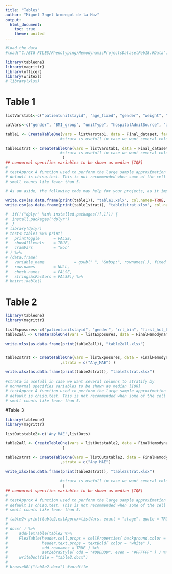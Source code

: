 ```yaml
---
title: "Tables"
author: "Miguel ?ngel Armengol de la Hoz"
output:
  html_document:
    toc: true
    theme: united
---
```



```r
#load the data
#load("C:/BIG FILES/Phenotyping/HemodynamicProjectsDatasetFeb18.RData")
```


```r
library(tableone)
library(magrittr)
library(officer)
library(writexl)
# library(xlsx)
```



# Table 1

```r
listVarstab1<-c("patientunitstayid", "age_fixed", "gender", "weight", "height", "BMI", "BMI_group", "unitType", "hospitalAdmitSource", "hospLOS_prior_ICUadm_days", "body_surface_area", "apachescore", "unabridgedunitlos", "unabridgedhosplos", "unabridgedactualventdays", "first_hct_6hrs", "mean_hct_24_36hrs", "AKIstage")

catVars<-c("gender", "BMI_group", "unitType", "hospitalAdmitSource", "apachescore", "AKIstage")

table1 <- CreateTableOne(vars = listVarstab1, data = Final_dataset, factorVars = catVars,testNormal=oneway.test)
                        #strata is usefull in case we want several columns to stratify by

table1strat <- CreateTableOne(vars = listVarstab1, data = Final_dataset, factorVars = catVars,testNormal=oneway.test 
                        #strata is usefull in case we want several columns to stratify by
                         )
## nonnormal specifies variables to be shown as median [IQR]
# 
# testApprox A function used to perform the large sample approximation based tests. The
# default is chisq.test. This is not recommended when some of the cell have
# small counts like fewer than 5.

# As an aside, the following code may help for your projects, as it improves the presentation of the tables above.  You will still need to update the column and row names manually, but this should paste nicely into Word or LateX!

write.csv(as.data.frame(print(table1)), "table1.xslx", col.names=TRUE, row.names=TRUE)
write.csv(as.data.frame(print(table1strat)), "table1strat.xlsx", col.names=TRUE, row.names=TRUE)

#  if(!("dplyr" %in% installed.packages()[,1])) {
#  install.packages("dplyr")
#  }
# library(dplyr)
# test<-table1 %>% print(
#   printToggle      = FALSE,
#   showAllLevels    = TRUE,
#   cramVars         = "kon"
# ) %>% 
# {data.frame(
#   variable_name             = gsub(" ", "&nbsp;", rownames(.), fixed = TRUE), ., 
#   row.names        = NULL, 
#   check.names      = FALSE, 
#   stringsAsFactors = FALSE)} %>% 
# knitr::kable()

```

# Table 2

```r


library(tableone)
library(magrittr)

listExposures<-c("patientunitstayid", "gender", "rrt_bin", "first_hct_6hrs", "mean_hct_24_36hrs", "AKIstage", "creat1", "creat1offset", "peakcreat48h_offset", "peakcreat48h" ,"peakcreat7d", "peakcreat7d_offset", "peakcreat7d_to_discharge_offsetgap", "first_rrtoffset", "age_fixed", "weight", "height", "BMI", "BMI_group", "unitType", "hospitalAdmitSource", "hospLOS_prior_ICUadm_days", "patienthealthsystemstayid", "age", "ethnicity", "hospitalid", "wardid", "apacheadmissiondx", "admissionheight", "hospitaladmittime24", "hospitaladmitoffset", "hospitaladmitsource", "hospitaldischargeyear", "hospitaldischargetime24", "hospitaldischargeoffset", "hospitaldischargelocation", "hospitaldischargestatus", "unittype", "unitadmittime24", "unitadmitsource", "unitvisitnumber", "unitstaytype", "admissionweight", "dischargeweight", "unitdischargetime24", "unitdischargeoffset", "unitdischargelocation", "unitdischargestatus", "uniquepid" )
table2all <- CreateTableOne(vars = listExposures, data = FinalHemodynamicsDataset, testNormal=oneway.test)

write.xlsx(as.data.frame(print(table2all)), "table2all.xlsx")


table2strat <- CreateTableOne(vars = listExposures, data = FinalHemodynamicsDataset, factorVars = listOutstable2,testNormal=oneway.test 
                        ,strata = c("Any_MAE") )
                        
write.xlsx(as.data.frame(print(table2strat)), "table2strat.xlsx")
                        
#strata is usefull in case we want several columns to stratify by
# nonnormal specifies variables to be shown as median [IQR]
# testApprox A function used to perform the large sample approximation based tests. The
# default is chisq.test. This is not recommended when some of the cell have
# small counts like fewer than 5.

```

#Table 3

```r


library(tableone)
library(magrittr)

listOutstable2<-c('Any_MAE',listOuts)

table2all <- CreateTableOne(vars = listOutstable2, data = FinalHemodynamicsDataset, factorVars = listOutstable2,testNormal=oneway.test 
                         )

table2strat <- CreateTableOne(vars = listOutstable2, data = FinalHemodynamicsDataset, factorVars = listOutstable2,testNormal=oneway.test 
                        ,strata = c("Any_MAE")
                        
write_xlsx(as.data.frame(print(table2strat)), "table2strat.xlsx")
                        
                        #strata is usefull in case we want several columns to stratify by
                         )
## nonnormal specifies variables to be shown as median [IQR]
# 
# testApprox A function used to perform the large sample approximation based tests. The
# default is chisq.test. This is not recommended when some of the cell have
# small counts like fewer than 5.

# table2<-print(table2,estApprox=listVars, exact = "stage", quote = TRUE,showAllLevels  = TRUE)
# 
# docx( ) %>%
#     addFlexTable(table2 %>%
#     FlexTable(header.cell.props = cellProperties( background.color = "#003366"),
#               header.text.props = textBold( color = "white" ),
#               add.rownames = TRUE ) %>%
#               setZebraStyle( odd = "#DDDDDD", even = "#FFFFFF" ) ) %>%
#     writeDoc(file = "table2.docx")
# 
# browseURL("table2.docx") #wordfile
```

